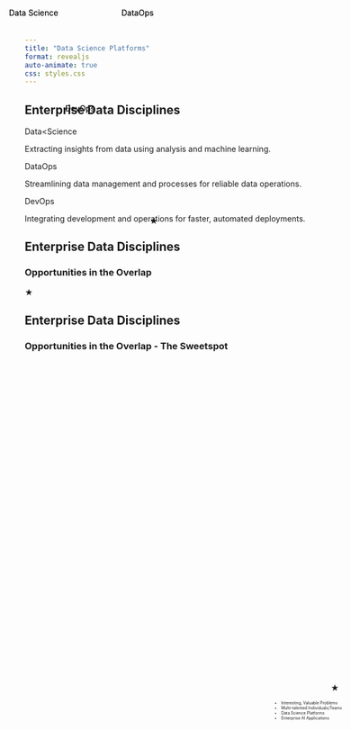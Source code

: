 ```yaml
---
title: "Data Science Platforms"
format: revealjs
auto-animate: true
css: styles.css
---
```


## Enterprise Data Disciplines {auto-animate="true" auto-animate-easing="ease-in-out"}

:::::::::::: r-hstack
::::: {.circle .circle-blue data-id="circle1"}
::: circle-text
Data\<Science
:::

::: explain-text
Extracting insights from data using analysis and machine learning.
:::
:::::

::::: {.circle .circle-green data-id="circle2"}
::: circle-text
DataOps
:::

::: explain-text
Streamlining data management and processes for reliable data operations.
:::
:::::

::::: {.circle .circle-pink data-id="circle3"}
::: circle-text
DevOps
:::

::: explain-text
Integrating development and operations for faster, automated deployments.
:::
:::::
::::::::::::

## Enterprise Data Disciplines {auto-animate="true" auto-animate-easing="ease-in-out"}

### Opportunities in the Overlap

::::::::: r-stack
:::: {.circle .circle-blue data-id="circle1" style="position: absolute; top: 0px; left: 200px;"}
::: {.circle-text style="left: -30px; top: 100px;"}
Data Science
:::
::::

:::: {.circle .circle-green data-id="circle2" style="position: absolute; top: 0px; left: 400px;"}
::: {.circle-text style="left: 30px; top: 100px;"}
DataOps
:::
::::

:::: {.circle .circle-pink data-id="circle3" style="position: absolute; top: 170px; left: 300px;"}
::: {.circle-text style="top: 170px;"}
DevOps
:::
::::
:::::::::

::: star
★
:::

## Enterprise Data Disciplines 

### Opportunities in the Overlap - The Sweetspot

::::::::: r-stack
:::: {.circle .circle-blue data-id="circle1" style="position: absolute; top: 0px; left: 200px;"}
::: {.circle-text style="left: -30px; top: 100px;"}
Data Science
:::
::::

:::: {.circle .circle-green data-id="circle2" style="position: absolute; top: 0px; left: 400px;"}
::: {.circle-text style="left: 30px; top: 100px;"}
DataOps
:::
::::

:::: {.circle .circle-pink data-id="circle3" style="position: absolute; top: 170px; left: 300px;"}
::: {.circle-text style="top: 170px;"}
DevOps
:::
::::
:::::::::

::: {.star .star-visible style="font-size: 1em; position: absolute; top: 370px; left: 450px;"}
★
:::

:::: {style="font-size: 0.5em; position: absolute; top: 30%; left: 70%;"}
::: {.star .star-visible style="font-size: 2em; position: relative; left: 100px"}
★
:::

-   Interesting, Valuable Problems
-   Multi-talented Individuals/Teams
-   Data Science Platforms
-   Enterprise AI Applications
::::


